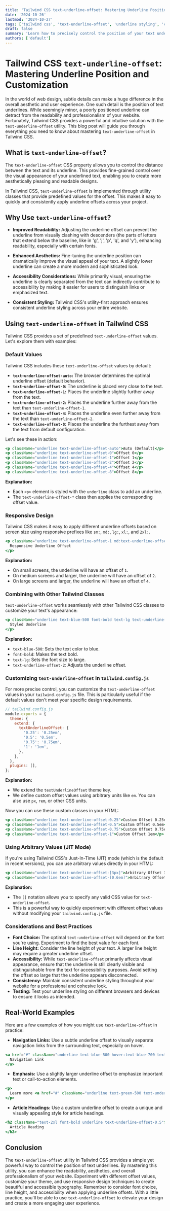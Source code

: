 ```yaml
---
title: 'Tailwind CSS text-underline-offset: Mastering Underline Position and Customization'
date: '2024-10-26'
lastmod: '2024-10-27'
tags: ['tailwind css', 'text-underline-offset', 'underline styling', 'css', 'frontend development', 'responsive design', 'utility classes']
draft: false
summary: 'Learn how to precisely control the position of your text underlines in Tailwind CSS using the text-underline-offset utility.  This comprehensive guide covers everything from basic usage to advanced customization techniques for beautiful and accessible typography.'
authors: ['default']
---
```


# Tailwind CSS `text-underline-offset`: Mastering Underline Position and Customization

In the world of web design, subtle details can make a huge difference in the overall aesthetic and user experience.  One such detail is the position of text underlines.  While seemingly minor, a poorly positioned underline can detract from the readability and professionalism of your website.  Fortunately, Tailwind CSS provides a powerful and intuitive solution with the `text-underline-offset` utility.  This blog post will guide you through everything you need to know about mastering `text-underline-offset` in Tailwind CSS.

## What is `text-underline-offset`?

The `text-underline-offset` CSS property allows you to control the distance between the text and its underline.  This provides fine-grained control over the visual appearance of your underlined text, enabling you to create more aesthetically pleasing and readable designs.

In Tailwind CSS, `text-underline-offset` is implemented through utility classes that provide predefined values for the offset.  This makes it easy to quickly and consistently apply underline offsets across your project.

## Why Use `text-underline-offset`?

* **Improved Readability:** Adjusting the underline offset can prevent the underline from visually clashing with descenders (the parts of letters that extend below the baseline, like in 'g', 'j', 'p', 'q', and 'y'), enhancing readability, especially with certain fonts.

* **Enhanced Aesthetics:**  Fine-tuning the underline position can dramatically improve the visual appeal of your text.  A slightly lower underline can create a more modern and sophisticated look.

* **Accessibility Considerations:** While primarily visual, ensuring the underline is clearly separated from the text can indirectly contribute to accessibility by making it easier for users to distinguish links or emphasized text.

* **Consistent Styling:** Tailwind CSS's utility-first approach ensures consistent underline styling across your entire website.

## Using `text-underline-offset` in Tailwind CSS

Tailwind CSS provides a set of predefined `text-underline-offset` values.  Let's explore them with examples:

### Default Values

Tailwind CSS includes these `text-underline-offset` values by default:

* **`text-underline-offset-auto`:** The browser determines the optimal underline offset (default behavior).
* **`text-underline-offset-0`:** The underline is placed very close to the text.
* **`text-underline-offset-1`:**  Places the underline slightly further away from the text.
* **`text-underline-offset-2`:** Places the underline further away from the text than `text-underline-offset-1`.
* **`text-underline-offset-4`:** Places the underline even further away from the text than `text-underline-offset-2`.
* **`text-underline-offset-8`:** Places the underline the furthest away from the text from default configuration.

Let's see these in action:

```jsx
<p className="underline text-underline-offset-auto">Auto (Default)</p>
<p className="underline text-underline-offset-0">Offset 0</p>
<p className="underline text-underline-offset-1">Offset 1</p>
<p className="underline text-underline-offset-2">Offset 2</p>
<p className="underline text-underline-offset-4">Offset 4</p>
<p className="underline text-underline-offset-8">Offset 8</p>
```

**Explanation:**

* Each `<p>` element is styled with the `underline` class to add an underline.
* The `text-underline-offset-*` class then applies the corresponding offset value.

### Responsive Design

Tailwind CSS makes it easy to apply different underline offsets based on screen size using responsive prefixes like `sm:`, `md:`, `lg:`, `xl:`, and `2xl:`.

```jsx
<p className="underline text-underline-offset-1 md:text-underline-offset-2 lg:text-underline-offset-4">
  Responsive Underline Offset
</p>
```

**Explanation:**

* On small screens, the underline will have an offset of `1`.
* On medium screens and larger, the underline will have an offset of `2`.
* On large screens and larger, the underline will have an offset of `4`.

### Combining with Other Tailwind Classes

`text-underline-offset` works seamlessly with other Tailwind CSS classes to customize your text's appearance:

```jsx
<p className="underline text-blue-500 font-bold text-lg text-underline-offset-2">
  Styled Underline
</p>
```

**Explanation:**

* `text-blue-500`: Sets the text color to blue.
* `font-bold`: Makes the text bold.
* `text-lg`:  Sets the font size to large.
* `text-underline-offset-2`: Adjusts the underline offset.

### Customizing `text-underline-offset` in `tailwind.config.js`

For more precise control, you can customize the `text-underline-offset` values in your `tailwind.config.js` file. This is particularly useful if the default values don't meet your specific design requirements.

```javascript
// tailwind.config.js
module.exports = {
  theme: {
    extend: {
      textUnderlineOffset: {
        '0.25': '0.25em',
        '0.5': '0.5em',
        '0.75': '0.75em',
        '1': '1em',
      },
    },
  },
  plugins: [],
};
```

**Explanation:**

* We extend the `textUnderlineOffset` theme key.
* We define custom offset values using arbitrary units like `em`.  You can also use `px`, `rem`, or other CSS units.

Now you can use these custom classes in your HTML:

```jsx
<p className="underline text-underline-offset-0.25">Custom Offset 0.25em</p>
<p className="underline text-underline-offset-0.5">Custom Offset 0.5em</p>
<p className="underline text-underline-offset-0.75">Custom Offset 0.75em</p>
<p className="underline text-underline-offset-1">Custom Offset 1em</p>
```

### Using Arbitrary Values (JIT Mode)

If you're using Tailwind CSS's Just-In-Time (JIT) mode (which is the default in recent versions), you can use arbitrary values directly in your HTML:

```jsx
<p className="underline text-underline-offset-[3px]">Arbitrary Offset 3px</p>
<p className="underline text-underline-offset-[0.6em]">Arbitrary Offset 0.6em</p>
```

**Explanation:**

* The `[]` notation allows you to specify any valid CSS value for `text-underline-offset`.
* This is a powerful way to quickly experiment with different offset values without modifying your `tailwind.config.js` file.

### Considerations and Best Practices

* **Font Choice:**  The optimal `text-underline-offset` will depend on the font you're using.  Experiment to find the best value for each font.
* **Line Height:**  Consider the line height of your text. A larger line height may require a greater underline offset.
* **Accessibility:**  While `text-underline-offset` primarily affects visual appearance, ensure that the underline is still clearly visible and distinguishable from the text for accessibility purposes.  Avoid setting the offset so large that the underline appears disconnected.
* **Consistency:**  Maintain consistent underline styling throughout your website for a professional and cohesive look.
* **Testing:** Test your underline styling on different browsers and devices to ensure it looks as intended.

##  Real-World Examples

Here are a few examples of how you might use `text-underline-offset` in practice:

* **Navigation Links:** Use a subtle underline offset to visually separate navigation links from the surrounding text, especially on hover.

```jsx
<a href="#" className="underline text-blue-500 hover:text-blue-700 text-underline-offset-2">
  Navigation Link
</a>
```

* **Emphasis:**  Use a slightly larger underline offset to emphasize important text or call-to-action elements.

```jsx
<p>
  Learn more <a href="#" className="underline text-green-500 text-underline-offset-4">here</a>.
</p>
```

* **Article Headings:**  Use a custom underline offset to create a unique and visually appealing style for article headings.

```jsx
<h2 className="text-2xl font-bold underline text-underline-offset-0.5">
  Article Heading
</h2>
```

## Conclusion

The `text-underline-offset` utility in Tailwind CSS provides a simple yet powerful way to control the position of text underlines. By mastering this utility, you can enhance the readability, aesthetics, and overall professionalism of your website.  Experiment with different offset values, customize your theme, and use responsive design techniques to create beautiful and accessible typography.  Remember to consider font choice, line height, and accessibility when applying underline offsets.  With a little practice, you'll be able to use `text-underline-offset` to elevate your design and create a more engaging user experience.